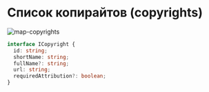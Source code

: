 # Cписок копирайтов (copyrights)

![map-copyrights](/map-copyrights.png)

```typescript
interface ICopyright {
  id: string;
  shortName: string;
  fullName?: string;
  url: string;
  requiredAttribution?: boolean;
}
```
